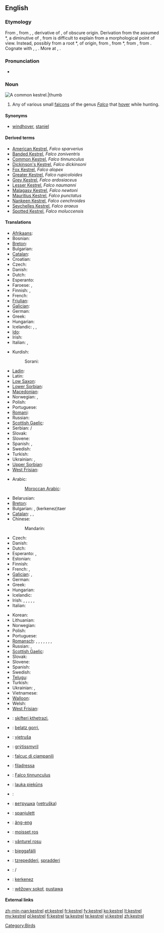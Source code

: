 ==English==

===Etymology===
From {{etyl|enm}} {{term|castrel||staniel, bird of prey|lang=enm}}, from {{etyl|frm}} {{term|cresserelle|lang=frm}}, {{term|crecerelle||bird of prey|lang=frm}}, derivative of {{term|crecelle||rattle, wooden reel|lang=frm}}, of obscure origin. Derivation from the assumed {{etyl|VL.|-}} *{{term||crepicella, *crepitacillum|lang=la}}, a diminutive of {{term|crepitaculum|crepitāculum|lang=la}}, from {{term|crepitare|crepitāre|to crackle|lang=la}} is difficult to explain from a morphological point of view. Instead, possibly from a root *{{term||krek-, *krak-|to crack, rattle, creak, emit a bird cry|lang=frm}}, of {{etyl|gem}} origin, from {{etyl|dum}} {{term|craken|crāken|to creak, crack|lang=dum}}, from {{odt}} *{{term||krakōn|to crack, creak, emit a cry|lang=odt}}, from {{proto|Germanic|krakōnan|to emit a cry, shout|lang=en}}, from {{proto|Indo-European|gArg-|to shout|lang=en}}. Cognate with {{goh}} {{term|krahhon|krahhōn|to make a sound, crash|lang=goh}}, {{ang}} {{term|cracian||to resound|lang=ang}}, {{frm}} {{term|craquer||to emit a repeated cry|tr=used of birds|lang=fr}}. More at {{l|en|creak}}, {{l|en|crack}}.

===Pronunciation===
* {{IPA|/ˈkɛstrəl/}}

===Noun===
[[Image:Common Kestrel 1.jpg|A common '''kestrel'''.|thumb]]
{{en-noun}}

# Any of various small [[falcon]]s of the genus ''[[Falco]]'' that [[hover]] while hunting.

====Synonyms====
* {{sense|common kestrel}} [[windhover]], [[staniel]]

====Derived terms====
* [[American Kestrel]], ''Falco sparverius''
* [[Banded Kestrel]], ''Falco zoniventris''
* [[Common Kestrel]], ''Falco tinnunculus''
* [[Dickinson's Kestrel]], ''Falco dickinsoni''
* [[Fox Kestrel]], ''Falco alopex''
* [[Greater Kestrel]], ''Falco rupicoloides''
* [[Grey Kestrel]], ''Falco ardosiaceus''
* [[Lesser Kestrel]], ''Falco naumanni''
* [[Malagasy Kestrel]], ''Falco newtoni''
* [[Mauritius Kestrel]], ''Falco punctatus''
* [[Nankeen Kestrel]], ''Falco cenchroides''
* [[Seychelles Kestrel]], ''Falco araeus''
* [[Spotted Kestrel]], ''Falco moluccensis''

====Translations====
{{trans-top|any small falcon of genus ''Falco''}}
* [[Afrikaans]]: {{t-|af|valk|xs=Afrikaans}}
* Bosnian: {{t-|bs|sokol|m}}
* [[Breton]]: {{t-|br|falc'hun|xs=Breton}}
* Bulgarian: {{t+|bg|сокол|m}}
* [[Catalan]]: {{t-|ca|falcó|m}}
* Croatian: {{t-|hr|sokol|m}}
* Czech: {{t-|cs|poštolka|f}}
* Danish: {{t-|da|falk|c}}
* Dutch: {{t+|nl|valk|m}}
* Esperanto: {{t-|eo|falko|xs=Esperanto}}
* Faroese: {{t-|fo|falkur|m|xs=Faroese}}, {{t-|fo|smyril|m|xs=Faroese}}
* Finnish: {{t-|fi|jalohaukka}}, {{t+|fi|haukka}}
* French: {{t+|fr|faucon|m}}
* [[Friulian]]: {{tø|fur|falcon|m|xs=Friulian}}
* [[Galician]]: {{t-|gl|falcón|m|xs=Galician}}
* German: {{t+|de|Falke|m}}
* Greek: {{t|el|κιρκινέζι|n|tr=kirkινéζι}}
* Hungarian: {{t-|hu|vércse}}
* Icelandic: {{t+|is|fálki|m}}, {{t+|is|haukur}}, {{t+|is|valur}}
* [[Ido]]: {{t+|io|falkono|xs=Ido}}
* Irish: {{t+|ga|pocaire gaoithe|m|xs=Irish}}
* Italian: {{t+|it|falco|m}}, {{t-|it|falcone|m}}
{{trans-mid}}
* Kurdish:
*: Sorani: {{t-|ku|شاهین|tr=shAheen|sc=Arab}}
* [[Ladin]]: {{tø|lld|falcon|m|xs=Ladin}}
* Latin: {{t-|la|falco|m}}
* [[Low Saxon]]: {{t-|nds|Falk|m|xs=Low Saxon}}
* [[Lower Sorbian]]: {{tø|dsb|sokoł|m|xs=Lower Sorbian}}
* [[Macedonian]]: {{t-|mk|сокол|m|tr=sokol}}
* Norwegian: {{t-|no|falk}}, {{t+|no|hauk}}
* Polish: {{t+|pl|sokół|m}}
* Portuguese: {{t+|pt|falcão|m}}
* [[Romani]]: {{tø|rom|falkono|m|xs=Romani}}
* Russian: {{t+|ru|пустельга|tr=pustel'gá}}
* [[Scottish Gaelic]]: {{t-|gd|speireag ruadh|f|xs=Scottish Gaelic}}
* Serbian: {{t-|sr|соко|sc=Cyrl}}/{{t-|sr|soko|m}}
* Slovak: {{t-|sk|sokol|m}}
* Slovene: {{t+|sl|sokol|f}}
* Spanish: {{t+|es|halcón|m}},
* Swedish: {{t+|sv|falk|c}}
* Turkish: {{t+|tr|kerkenez}}
* Ukrainian: {{t-|uk|сокіл|m|tr=sokil|xs=Ukrainian}}, {{t-|uk|сапсан|m|tr=sapsan|xs=Ukrainian}}
* [[Upper Sorbian]]: {{t-|hsb|sokoł|m|xs=Upper Sorbian}}
* [[West Frisian]]: {{t-|fy|falk|m|xs=West Frisian}}
{{trans-bottom}}

{{trans-top|''Falco tinnunculus''}}
* Arabic:
*: [[Moroccan Arabic]]: {{tø|ary|بوعميرة|tr=bo3emira}}
* Belarusian: {{t|be|звычайнага пустальга|xs=Belarusian}}
* [[Breton]]: {{t|br|falc’hun logotaer|xs=Breton}}
* Bulgarian: {{t|bg|черношипа ветрушка|tr=černošipa vetruška}}, {{t|bg|керкенез}} (kerkenez)taer
* [[Catalan]]: {{t|ca|xoriguer|m}}, {{t|ca|xoriguer gros|m}}, {{t|ca|xoriguer comú|m}}
* Chinese:
*: Mandarin: {{t|cmn|一种鹰|sc=Hani}}
* Czech: {{t-|cs|poštolka obecná|f}}
* Danish: {{t|da|tårnfalk}}
* Dutch: {{t+|nl|torenvalk|m}}
* Esperanto: {{t|eo|turfalko|xs=Esperanto}}, {{t|eo|kestrelo|xs=Esperanto}}
* Estonian: {{t|et|tuuletallaja}}
* Finnish: {{t-|fi|tuulihaukka}}
* French: {{t|fr|faucon crécerelle|m}}, {{t+|fr|crécerelle|f}}
* [[Galician]]: {{t|gl|lagarteiro|xs=Galician}}, {{t|gl|peneireiro|xs=Galician}}
* German: {{t+|de|Turmfalke|m}}
* Greek: {{t|el|βραχοκιρκίνεζο|n|tr=brachokirkínezo}}
* Hungarian: {{t+|hu|vörös vércse}}
* Icelandic: {{t+|is|turnfálki}}
* Irish: {{t-|ga|bod gaoithe|m|xs=Irish}}, {{t-|ga|bodaire gaoithe|m|xs=Irish}}, {{t+|ga|pocaire gaoithe|m|xs=Irish}}, {{t-|ga|pocaire gaoithe coiteann|m|xs=Irish}}, {{t+|ga|seabhac buí|m|xs=Irish}}, {{t-|ga|seabhac gaoithe|m|xs=Irish}}
* Italian: {{t-|it|gheppio|m}}
{{trans-mid}}
* Korean: {{t-|ko|황조롱이|tr=hwangjorongi|sc=Hang}}
* Lithuanian: {{t+|lt|pelėsakalis|xs=Lithuanian}}
* Norwegian: {{t|no|tårnfalk}}
* Polish: {{t+|pl|pustułka|f}}
* Portuguese: {{t|pt|peneireiro-vulgar|m}}
* [[Romansch]]: {{qualifier|Rumantsch Grischun, Sursilvan, Sutsilvan}} {{t|rm|crivel}}, {{qualifier|Surmiran}} {{t|rm|creivel|m}}, {{qualifier|Vallader}} {{t|rm|cribel|m}}, {{qualifier|Sursilvan}} {{t|rm|falcun|m}}, {{qualifier|Surmiran}} {{t|rm|feila l'ora|f}}, {{qualifier|Puter, Vallader}} {{t|rm|falcun brün|m}}, {{qualifier|Puter, Vallader}} {{t|rm|filadè|m}}, {{qualifier|Vallader}} {{t|rm|battalaura|f}}
* Russian: {{t|ru|пустельга обыкновенная|f|tr=pust'el'gá obyknov'énnaja}}, {{t+|ru|пустельга|f|tr=pust'el'gá}}
* [[Scottish Gaelic]]: {{t-|gd|clamhan ruadh|m|xs=Scottish Gaelic}}
* Slovak: {{t|sk|sokol myšiar}}
* Slovene: {{t|sl|navádna postôvka|f}}
* Spanish: {{t-|es|cernícalo común|m}}
* Swedish: {{t+|sv|tornfalk|c}}
* [[Telugu]]: {{t|te|నామవాచకం}}
* Turkish: {{t|tr|bayağı kerkenez}}
* Ukrainian: {{t|uk|боривiтер|tr=boriviter|xs=Ukrainian}}, {{t|uk|постiльга|tr=postil'ga|xs=Ukrainian}}
* Vietnamese: {{t|vi|chim cắt|xs=Vietnamese}}
* [[Walloon]]: {{t|wa|cressale|f}}
* Welsh: {{t|cy|cudyll coch|xs=Welsh}}
* [[West Frisian]]: {{t-|fy|reade wikel|xs=West Frisian}}
{{trans-bottom}}

{{checktrans-top}}
* {{ttbc|sq}}: [[skifteri kthetrazi]], {{t|sq|petriti|xs=Albanian}}
* {{ttbc|eu}}: [[belatz gorri]], {{t|eu|belatz handi|xs=Basque}}
* {{ttbc|hr}}: [[vjetruša]]
* {{ttbc|fo}}: [[grýtissmyril]]
* {{ttbc|fur}}: [[falcuç di cjampanili]]
* {{ttbc|lld}}: [[filadressa]]
* {{ttbc|la}}: [[Falco tinnunculus]] {{m}} <!-- It's "scientific", but is it Latin? I'd suppose that the Romans called kestrel sthg else.-->
* {{ttbc|lv}}: [[lauka piekūns]]
* {{ttbc|lt}}: {{t+|lt|sakalis|xs=Lithuanian}} <!-- de.wikt has sakalas -->
* {{ttbc|mk}}: [[ветрушка]] ([[vetruška]])
{{trans-mid}}
* {{ttbc|mt}}: [[spanjulett]]
* {{ttbc|nan}}: [[âng-eng]]
* {{ttbc|oc}}: [[moisset ros]]
* {{ttbc|ro}}: [[vânturel rosu]]
* {{ttbc|Sami}}: [[bieggafálli]]
* {{ttbc|sc}}: [[tzrepedderi]], [[spradderi]]
* {{ttbc|sr}}: {{t|sr|ветрушка|sc=Cyrl}}/{{t|sr|vetruška}}
* {{ttbc|tr}}: [[kerkenez]]
* {{ttbc|hsb}}: [[wěžowy sokoł]], [[pustawa]]
{{trans-bottom}}

====External links====
{{projectlinks|pedia}}
{{projectlinks|disambig}}

[[Category:Birds]]

[[zh-min-nan:kestrel]]
[[et:kestrel]]
[[fr:kestrel]]
[[fy:kestrel]]
[[ko:kestrel]]
[[lt:kestrel]]
[[my:kestrel]]
[[pl:kestrel]]
[[fi:kestrel]]
[[ta:kestrel]]
[[te:kestrel]]
[[vi:kestrel]]
[[zh:kestrel]]